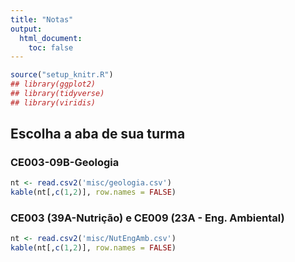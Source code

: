 ```yaml
---
title: "Notas"
output:
  html_document:
    toc: false
---
```


```r
source("setup_knitr.R")
## library(ggplot2)
## library(tidyverse)
## library(viridis)
```

## Escolha a aba de sua turma {.tabset}

### CE003-09B-Geologia

```r
nt <- read.csv2('misc/geologia.csv')
kable(nt[,c(1,2)], row.names = FALSE)
```

### CE003 (39A-Nutrição) e CE009 (23A - Eng. Ambiental)

```r
nt <- read.csv2('misc/NutEngAmb.csv')
kable(nt[,c(1,2)], row.names = FALSE)
```


